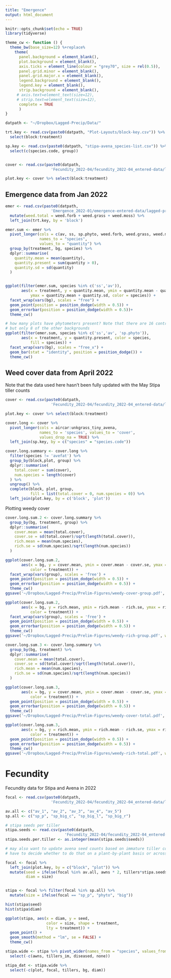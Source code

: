 ```yaml
---
title: "Emergence"
output: html_document
---
```


```r
knitr::opts_chunk$set(echo = TRUE)
library(tidyverse)

theme_cw <- function () { 
  theme_bw(base_size=12) %+replace% 
    theme(
      panel.background = element_blank(), 
      plot.background = element_blank(), 
      axis.ticks = element_line(colour = "grey70", size = rel(0.5)),
      panel.grid.minor = element_blank(), 
      panel.grid.major.x = element_blank(),
      legend.background = element_blank(), 
      legend.key = element_blank(),
      strip.background = element_blank(), 
     # axis.text=element_text(size=12),
     # strip.text=element_text(size=12),
      complete = TRUE
      )
}

datpath <- "~/Dropbox/Lagged-Precip/Data/"

trt.key <- read.csv(paste0(datpath, "Plot-Layouts/block-key.csv")) %>%
  select(block:treatment)

sp.key <- read.csv(paste0(datpath, "stipa-avena_species-list.csv")) %>%
  select(c(species.code, group))


cover <- read.csv(paste0(datpath, 
                    'Fecundity_2022-04/fecundity_2022-04_entered-data/lagged-precip_spring-fecundity_2022-04-13.csv'))

plot.key <- cover %>% select(block:treatment)

```

## Emergence data from Jan 2022

```r


emer <- read.csv(paste0(datpath, 
                    'Emergence_2022-01/emergence-entered-data/lagged-precip_emergence_2022-01-25.csv')) %>%
  mutate(weed.total = weed.forb + weed.grass + weed.moss) %>%
  left_join(trt.key, by = 'block') 

```


```r

emer.sum <- emer %>% 
  pivot_longer(cols = c(av, ss, sp.phyto, weed.forb, weed.grass, weed.moss, weed.total),
               names_to = "species",
               values_to = "quantity") %>%
  group_by(treatment, bg, species) %>%
  dplyr::summarise(
    quantity.mean = mean(quantity),
    quantity.present = sum(quantity > 0),
    quantity.sd = sd(quantity)
  )


ggplot(filter(emer.sum, species %in% c('ss','av')), 
       aes(x = treatment, y = quantity.mean, ymin = quantity.mean - quantity.sd,
           ymax = quantity.mean + quantity.sd, color = species)) +
  facet_wrap(vars(bg), scales = "free") +
  geom_point(position = position_dodge(width = 0.5)) +
  geom_errorbar(position = position_dodge(width = 0.5))+
  theme_cw()

# how many plots have phytometers present? Note that there are 16 control plots per climate treatment
# but only 8 of the other backgrounds
ggplot(filter(emer.sum, species %in% c('ss','av', 'sp.phyto')), 
       aes(x = treatment, y = quantity.present, color = species,
           fill = species)) +
  facet_wrap(vars(bg), scales = "free_x") +
  geom_bar(stat = "identity", position = position_dodge()) +
  theme_cw()


```


## Weed cover data from April 2022
Note that the data used here hasn't been fully updated with the May Stipa tiller counts
```r

cover <- read.csv(paste0(datpath, 
                    'Fecundity_2022-04/fecundity_2022-04_entered-data/lagged-precip_spring-fecundity_2022-04-13.csv'))

plot.key <- cover %>% select(block:treatment)

cover.long <- cover %>% 
  pivot_longer(cols = aircar:unkgrass_tiny_avena, 
               names_to = 'species', values_to = 'cover',
               values_drop_na = TRUE) %>%
  left_join(sp.key, by = c("species" = "species.code"))

cover.long.summary <- cover.long %>%
  filter(species != 'avefat') %>%
  group_by(block,plot, group) %>%
  dplyr::summarise(
    total.cover = sum(cover),
    num.species = length(cover)
  ) %>%
  ungroup() %>%
  complete(block, plot, group,
           fill = list(total.cover = 0, num.species = 0)) %>%
  left_join(plot.key, by = c('block', 'plot'))

```

Plotting weedy cover
```r

cover.long.sum.2 <- cover.long.summary %>% 
  group_by(bg, treatment, group) %>%
  dplyr::summarise(
    cover.mean = mean(total.cover),
    cover.se = sd(total.cover)/sqrt(length(total.cover)),
    rich.mean = mean(num.species),
    rich.se = sd(num.species)/sqrt(length(num.species))
  )

ggplot(cover.long.sum.2, 
       aes(x = bg, y = cover.mean, ymin = cover.mean - cover.se, ymax = cover.mean + cover.se,
           color = treatment)) +
  facet_wrap(vars(group), scales = 'free') +
  geom_point(position = position_dodge(width = 0.5)) +
  geom_errorbar(position = position_dodge(width = 0.5)) +
  theme_cw()
ggsave('~/Dropbox/Lagged-Precip/Prelim-Figures/weedy-cover-group.pdf', width = 12, height = 6, units = 'in')

ggplot(cover.long.sum.2, 
       aes(x = bg, y = rich.mean, ymin = rich.mean - rich.se, ymax = rich.mean + rich.se,
           color = treatment)) +
  facet_wrap(vars(group), scales = 'free') +
  geom_point(position = position_dodge(width = 0.5)) +
  geom_errorbar(position = position_dodge(width = 0.5)) +
  theme_cw()
ggsave('~/Dropbox/Lagged-Precip/Prelim-Figures/weedy-rich-group.pdf', width = 12, height = 6, units = 'in')

cover.long.sum.3 <- cover.long.summary %>% 
  group_by(bg, treatment) %>%
  dplyr::summarise(
    cover.mean = mean(total.cover),
    cover.se = sd(total.cover)/sqrt(length(total.cover)),
    rich.mean = mean(num.species),
    rich.se = sd(num.species)/sqrt(length(num.species))
  )

ggplot(cover.long.sum.3, 
       aes(x = bg, y = cover.mean, ymin = cover.mean - cover.se, ymax = cover.mean + cover.se,
           color = treatment)) +
  geom_point(position = position_dodge(width = 0.5)) +
  geom_errorbar(position = position_dodge(width = 0.5)) +
  theme_cw()
ggsave('~/Dropbox/Lagged-Precip/Prelim-Figures/weedy-cover-total.pdf', width = 6, height = 4, units = 'in')

ggplot(cover.long.sum.3, 
       aes(x = bg, y = rich.mean, ymin = rich.mean - rich.se, ymax = rich.mean + rich.se,
           color = treatment)) +
  geom_point(position = position_dodge(width = 0.5)) +
  geom_errorbar(position = position_dodge(width = 0.5)) +
  theme_cw()
ggsave('~/Dropbox/Lagged-Precip/Prelim-Figures/weedy-rich-total.pdf', width = 6, height = 4, units = 'in')

```
# Fecundity
Fecundity data for Stipa and Avena in 2022
```r
focal <- read.csv(paste0(datpath, 
                    'Fecundity_2022-04/fecundity_2022-04_entered-data/lagged-precip_spring-fecundity_focals_2022-04-13.csv'))

av.all <- c("av_1", "av_2", "av_3", "av_4", "av_5")
sp.all <- c("sp_p", "sp_big_c", "sp_big_l", "sp_big_r")

# stipa seeds per tiller
stipa.seeds <- read.csv(paste0(datpath,
                          'Fecundity_2022-04/fecundity_2022-04_entered-data/lagged-precip_stipa-seeds_2022-04-13.csv'))
stipa.seeds.per.tiller <- as.integer(mean(stipa.seeds$seeds))

# may also want to update avena seed counts based on immature tiller counts
# have to decide whether to do that on a plant-by-plant basis or across averages

focal <- focal %>% 
  left_join(plot.key, by = c("block", "plot")) %>%
  mutate(seed = ifelse(focal %in% av.all, awns * 2, tillers*stipa.seeds.per.tiller),
         diam = size) 


stipa <- focal %>% filter(focal %in% sp.all) %>%
  mutate(size = ifelse(focal == "sp_p", "phyto", "big"))

hist(stipa$seed)
hist(stipa$diam)

ggplot(stipa, aes(x = diam, y = seed, 
                  color = size, shape = treatment,
                  lty = treatment)) +
  geom_point() +
  geom_smooth(method = "lm", se = FALSE) +
  theme_cw()

stipa.wide <- stipa %>% pivot_wider(names_from = "species", values_from = "count", values_fill = 0) %>%
  select(-c(awns, tillers_im, diseased, none))

stipa_dat <- stipa.wide %>% 
  select(-c(plot, focal, tillers, bg, diam))

```

